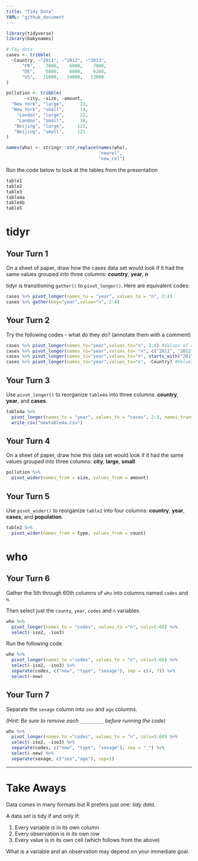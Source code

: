 ```yaml
---
title: "Tidy Data"
YAML: "github_document
---
```


```r
library(tidyverse)
library(babynames)

# Toy data
cases <- tribble(
  ~Country, ~"2011", ~"2012", ~"2013",
      "FR",    7000,    6900,    7000,
      "DE",    5800,    6000,    6200,
      "US",   15000,   14000,   13000
)

pollution <- tribble(
       ~city, ~size, ~amount,
  "New York", "large",      23,
  "New York", "small",      14,
    "London", "large",      22,
    "London", "small",      16,
   "Beijing", "large",     121,
   "Beijing", "small",     121
)

names(who) <- stringr::str_replace(names(who), 
                                   "newrel", 
                                   "new_rel")
```

Run the code below to look at the tables from the presentation
```r
table1
table2
table3
table4a
table4b
table5
```

# tidyr


## Your Turn 1

On a sheet of paper, draw how the cases data set would look if it had the same values grouped into three columns: **country**, **year**, **n**


tidyr is transitioning `gather()` to `pivot_longer()`.  Here are equivalent codes:
```r
cases %>% pivot_longer(names_to = "year", values_to = "n", 2:4)
cases %>% gather(key="year",value="n", 2:4)
```



## Your Turn 2
Try the following codes - what do they do? (annotate them with a comment)

```r
cases %>% pivot_longer(names_to="year",values_to="n", 2:4) #Values of column names and maps them to the new variable "year" and the cell values to "n" by using 2:4
cases %>% pivot_longer(names_to="year",values_to= "n", c("2011", "2012", "2013")) #Values of column names and maps them to the new variable "year" and the cell values to "n" by naming the columns   
cases %>% pivot_longer(names_to="year",values_to="n", starts_with("201")) #Values of column names and maps them to the new variable "year" and the cell values to "n" by using the function`starts_with` to grab column names that start with "201" 
cases %>% pivot_longer(names_to="year",values_to="n", -Country) #Values of column names and maps them to the new variable "year" and the cell values to "n" by using all the columns except for the Country one. 
```



## Your Turn 3

Use `pivot_longer()` to reorganize `table4a` into three columns: **country**, **year**, and **cases**.

```r

table4a %>% 
  pivot_longer(names_to = "year", values_to = "cases", 2:3, names_transform = list(year = as.integer)) %>% 
  write_csv("newtable4a.csv") 
```


## Your Turn 4

On a sheet of paper, draw how this data set would look if it had the same values grouped into three columns: **city**, **large**, **small**

```r
pollution %>% 
  pivot_wider(names_from = size, values_from = amount)
```

## Your Turn 5

Use `pivot_wider()` to reorganize `table2` into four columns: **country**, **year**, **cases**, and **population**.

```r
table2 %>% 
  pivot_wider(names_from = type, values_from = count)
```

# who


## Your Turn 6

Gather the 5th through 60th columns of `who` into columns named `codes` and `n`.

Then select just the `county`, `year`, `codes` and `n` variables.

```r
who %>%
  pivot_longer(names_to = "codes", values_to ="n", cols=5:60) %>%
  select(-iso2, -iso3) 

```



Run the following code
```r
who %>%
  pivot_longer(names_to ="codes", values_to = "n", cols=5:60) %>%
  select(-iso2, -iso3) %>%
  separate(codes, c("new", "type", "sexage"), sep = c(4, 7)) %>% 
  select(-new) 
```




## Your Turn 7

Separate the `sexage` column into `sex` and `age` columns.

*(Hint: Be sure to remove each `_________` before running the code)*

```r
who %>%
  pivot_longer(names_to ="codes", values_to = "n", cols=5:60) %>%
  select(-iso2, -iso3) %>%
  separate(codes, c("new", "type", "sexage"), sep = "_") %>%
  select(-new) %>% 
  separate(sexage, c("sex","age"), sep=1)
```


***

# Take Aways

Data comes in many formats but R prefers just one: _tidy data_.

A data set is tidy if and only if:

1. Every variable is in its own column
2. Every observation is in its own row
3. Every value is in its own cell (which follows from the above)

What is a variable and an observation may depend on your immediate goal.

